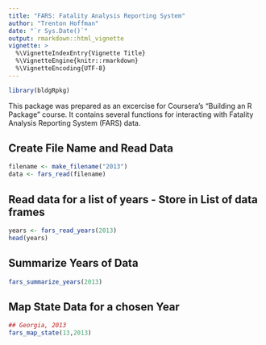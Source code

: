 ```yaml
---
title: "FARS: Fatality Analysis Reporting System"
author: "Trenton Hoffman"
date: "`r Sys.Date()`"
output: rmarkdown::html_vignette
vignette: >
  %\VignetteIndexEntry{Vignette Title}
  %\VignetteEngine{knitr::rmarkdown}
  %\VignetteEncoding{UTF-8}
---
```

```r
library(bldgRpkg)
```
This package was prepared as an excercise for Coursera's "Building an R Package" course.
It contains several functions for interacting with Fatality Analysis Reporting System (FARS) data.

## Create File Name and Read Data
```r
filename <- make_filename("2013")
data <- fars_read(filename)
```


## Read data for a list of years - Store in List of data frames
```r
years <- fars_read_years(2013)
head(years)
```

## Summarize Years of Data

```r
fars_summarize_years(2013)
```

## Map State Data for a chosen Year
```r
## Georgia, 2013
fars_map_state(13,2013)
```
